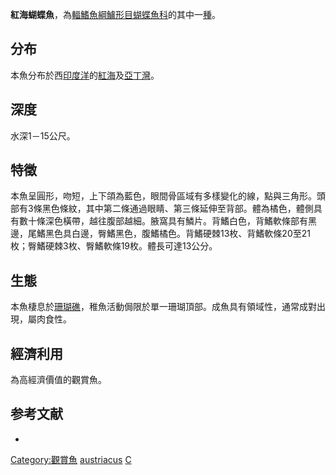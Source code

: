 {{Speciesbox
| name = 紅海蝴蝶魚
| image = Chaetodon austriacus.jpg
| image_width = 250px
| status = LC
| status_system = IUCN3.1
| genus = Chaetodon
| species = austriacus
| authority = [[Rüppell|Rüppell]], 1836
| synonyms = *''Chaetodon klunzingeri''<br /><small>Kossman & Räuber, 1876</small> 
*''Chaetodon trifasciatus austriacus''<br /><small>Rüppell, 1836</small> ''
*''Chaetodon trifasciatus klunzingeri''<br /><small>Kossman & Räuber, 1877</small> ''
*''Citharoedus austriacus''<br /><small>Rüppell, 1836</small>
}}
'''紅海蝴蝶魚'''，為[[輻鰭魚綱|輻鰭魚綱]][[鱸形目|鱸形目]][[蝴蝶魚科|蝴蝶魚科]]的其中一[[種|種]]。

==分布==
本魚分布於西[[印度洋|印度洋]]的[[紅海|紅海]]及[[亞丁灣|亞丁灣]]。

==深度==
水深1－15公尺。

==特徵==
本魚呈圓形，吻短，上下頜為藍色，眼間骨區域有多樣變化的線，點與三角形。頭部有3條黑色條紋，其中第二條通過眼睛、第三條延伸至背部。體為橘色，體側具有數十條深色橫帶，越往腹部越細。腋窩具有鱗片。背鰭白色，背鰭軟條部有黑邊，尾鰭黑色具白邊，臀鰭黑色，腹鰭橘色。背鰭硬棘13枚、背鰭軟條20至21枚；臀鰭硬棘3枚、臀鰭軟條19枚。體長可達13公分。

==生態==
本魚棲息於[[珊瑚礁|珊瑚礁]]，稚魚活動侷限於單一珊瑚頂部。成魚具有領域性，通常成對出現，屬肉食性。

==經濟利用==
為高經濟價值的觀賞魚。

==参考文献==
*{{FishBase_species|genus=Chaetodon|species=austriacus|year=2014|month=07}}
{{Taxonbar|from=Q2148124}}

[[Category:觀賞魚|Category:觀賞魚]]
[[Category:蝴蝶魚屬|austriacus]]
[[Category:1836年描述的魚類|C]]